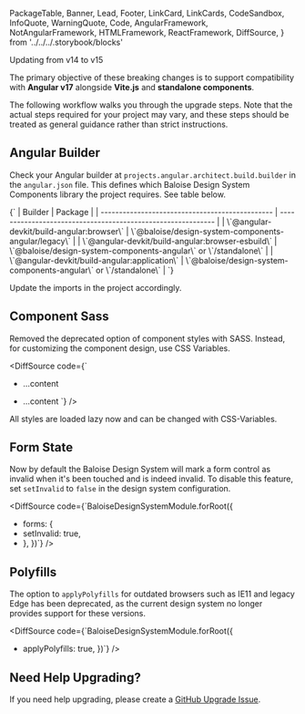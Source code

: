   PackageTable,
  Banner,
  Lead,
  Footer,
  LinkCard,
  LinkCards,
  CodeSandbox,
  InfoQuote,
  WarningQuote,
  Code,
  AngularFramework,
  NotAngularFramework,
  HTMLFramework,
  ReactFramework,
  DiffSource,
} from '../../../.storybook/blocks'

<Meta title="Development/Upgrade Guides/Updating to v15" />

<Banner label="Updating to v15" section="Development/Upgrade Guides" />

<Lead>
Updating from v14 to v15

The primary objective of these breaking changes is to support compatibility with **Angular v17** alongside **Vite.js**
and **standalone components**.

</Lead>

<InfoQuote>

The following workflow walks you through the upgrade steps.
Note that the actual steps required for your project may vary, and these steps should be treated as general guidance
rather than strict instructions.

</InfoQuote>

<AngularFramework>

## Angular Builder

Check your Angular builder at `projects.angular.architect.build.builder` in the `angular.json` file. This defines
which Baloise Design System Components library the project requires. See table below.

<Markdown>
  {`
| Builder                                         | Package                                                      |
| ----------------------------------------------- | ------------------------------------------------------------ |
| \`@angular-devkit/build-angular:browser\`         | \`@baloise/design-system-components-angular/legacy\`           |
| \`@angular-devkit/build-angular:browser-esbuild\` | \`@baloise/design-system-components-angular\` or \`/standalone\` |
| \`@angular-devkit/build-angular:application\`     | \`@baloise/design-system-components-angular\` or \`/standalone\` |
`}
</Markdown>

Update the imports in the project accordingly.

</AngularFramework>

## Component Sass

Removed the deprecated option of component styles with SASS. Instead, for customizing the component design, use CSS Variables.

<DiffSource
  code={`
- <bal-app mode="sass"> ...content </bal-app>
+ <bal-app> ...content </bal-app>`}
/>

All styles are loaded lazy now and can be changed with CSS-Variables.

## Form State

Now by default the Baloise Design System will mark a form control as invalid when it's been touched and is indeed invalid.
To disable this feature, set `setInvalid` to `false` in the design system configuration.

<DiffSource
  code={`BaloiseDesignSystemModule.forRoot({
-  forms: {
-    setInvalid: true,
-  },
})`}
/>

## Polyfills

The option to `applyPolyfills` for outdated browsers such as IE11 and legacy Edge has been deprecated,
as the current design system no longer provides support for these versions.

<DiffSource
  code={`BaloiseDesignSystemModule.forRoot({
- applyPolyfills: true,
})`}
/>

## Need Help Upgrading?​

If you need help upgrading, please create a [GitHub Upgrade Issue](https://github.com/baloise/design-system/issues/new/choose).

<Footer />
